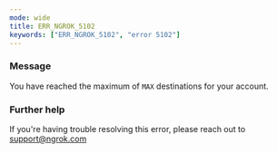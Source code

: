 ```yaml
---
mode: wide
title: ERR_NGROK_5102
keywords: ["ERR_NGROK_5102", "error 5102"]
---
```


### Message

You have reached the maximum of `MAX` destinations for your account.

### Further help

If you're having trouble resolving this error, please reach out to [support@ngrok.com](mailto:support@ngrok.com?subject=Help%20with%20ERR_NGROK_5102)
